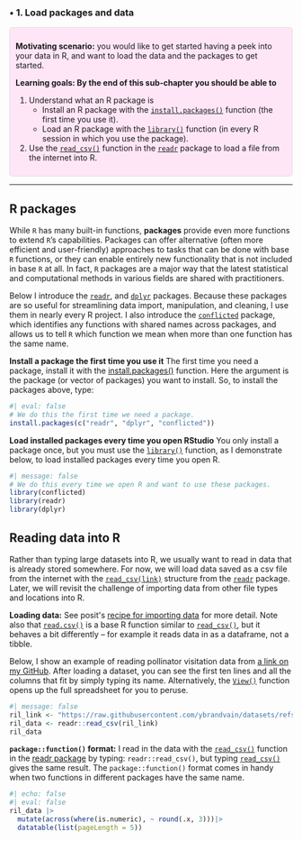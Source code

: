 ### • 1. Load packages and data {.unnumbered}


::: {.motivation style="background-color: #ffe6f7; padding: 10px; border: 1px solid #ddd; border-radius: 5px;"}


**Motivating scenario:**  you would like to get started having a peek into your data in R, and want to load the data and the packages to get started.        

**Learning goals: By the end of this sub-chapter you should be able to**  

1. Understand what an R package is 
   - Install an  R package with the [`install.packages()`](https://stat.ethz.ch/R-manual/R-devel/library/utils/html/install.packages.html) function (the first time you use it).   
   - Load an R package with the [`library()`](https://stat.ethz.ch/R-manual/R-devel/library/base/html/library.html) function (in every R session in which you use the package).   
2. Use the [`read_csv()`](https://readr.tidyverse.org/reference/read_delim.html) function in the [`readr`](https://readr.tidyverse.org/) package to load a file from the internet into R.  

:::     

---  

## R packages


While `R` has many built-in functions, **packages** provide even more functions to extend `R`'s capabilities. Packages can offer alternative (often more efficient and user-friendly) approaches to tasks that can be done with base `R` functions, or they can enable entirely new functionality that is not included in base `R` at all. In fact, `R` packages are a major way that the latest statistical and computational methods in various fields are shared with practitioners. 

Below I introduce the [`readr`](https://readr.tidyverse.org/index.html),  and  [`dplyr`](https://dplyr.tidyverse.org/index.html) packages. Because these packages are so useful for streamlining data import, manipulation, and cleaning, I use them in nearly every R project.  I also introduce the [`conflicted`](https://conflicted.r-lib.org/) package, which identifies any functions with shared names across packages, and allows us to tell `R` which function we mean when more than one function has the same name. 


**Install a package the first time you use it** The first time you need a package, install it with the [install.packages()](https://stat.ethz.ch/R-manual/R-devel/library/utils/html/install.packages.html) function. Here the argument is the package (or vector of packages) you want to install. So, to install the packages above, type:

```r
#| eval: false
# We do this the first time we need a package.
install.packages(c("readr", "dplyr", "conflicted"))
```

**Load installed packages every time you open RStudio**  You only install a package once, but you must use the [`library()`](https://stat.ethz.ch/R-manual/R-devel/library/base/html/library.html) function, as I demonstrate below, to load installed packages every time you open R. 

```r
#| message: false
# We do this every time we open R and want to use these packages.
library(conflicted)
library(readr)
library(dplyr)
```



## Reading data into R

Rather than typing large datasets into R, we usually want to read in data that is already stored somewhere. For now, we will load data saved as a csv file from the internet with the [`read_csv(link)`](https://readr.tidyverse.org/reference/read_delim.html) structure from the [`readr`](https://readr.tidyverse.org/) package. Later, we will revisit the challenge of importing data from other file types and locations into R.  

:::{.aside}
**Loading data:** See posit\'s [recipe for importing data](https://posit.cloud/learn/recipes/basics/ImportA1) for more detail. Note also that [`read.csv()`](https://stat.ethz.ch/R-manual/R-devel/library/utils/html/read.table.html) is a base R function similar to [`read_csv()`](https://readr.tidyverse.org/reference/read_delim.html), but it behaves a bit differently -- for example it reads data in as a dataframe, not a tibble.   
:::
  

Below, I show an example of reading pollinator visitation data from  [a link on my GitHub](https://raw.githubusercontent.com/ybrandvain/datasets/refs/heads/master/pollinator_visits.csv). After loading a dataset, you can see the first ten lines and all the columns that fit by simply typing its name. Alternatively, the [`View()`](https://stat.ethz.ch/R-manual/R-devel/library/utils/html/View.html) function opens up the full spreadsheet for you to peruse.


```r
#| message: false
ril_link <- "https://raw.githubusercontent.com/ybrandvain/datasets/refs/heads/master/clarkia_rils.csv"
ril_data <- readr::read_csv(ril_link)
ril_data
```

:::aside
**`package::function()` format:** I read in the data with the [`read_csv()`]() function in the [readr package](https://readr.tidyverse.org/) by typing: `readr::read_csv()`, but typing [`read_csv()`](https://readr.tidyverse.org/reference/read_delim.html) gives the same result. The  `package::function()` format comes in handy when two functions in different packages have the same name.
:::




```r
#| echo: false
#| eval: false
ril_data |>
  mutate(across(where(is.numeric), ~ round(.x, 3)))|>
  datatable(list(pageLength = 5))
```


